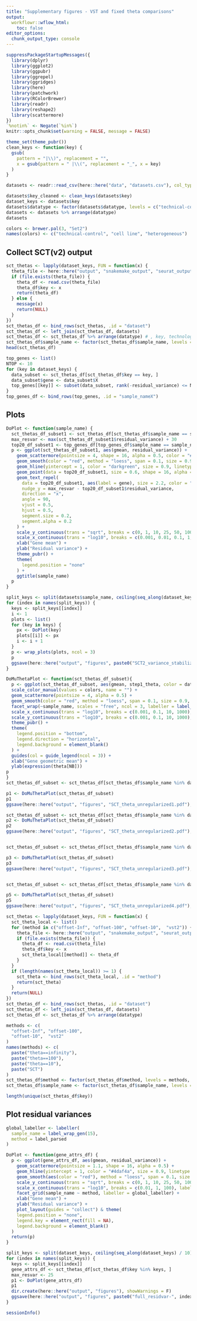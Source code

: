 ```yaml
---
title: "Supplementary figures - VST and fixed theta comparisons"
output:
  workflowr::wflow_html:
    toc: false
editor_options:
  chunk_output_type: console
---
```



```r
suppressPackageStartupMessages({
  library(dplyr)
  library(ggplot2)
  library(ggpubr)
  library(ggrepel)
  library(ggridges)
  library(here)
  library(patchwork)
  library(RColorBrewer)
  library(readr)
  library(reshape2)
  library(scattermore)
})
`%notin%` <- Negate(`%in%`)
knitr::opts_chunk$set(warning = FALSE, message = FALSE)

theme_set(theme_pubr())
clean_keys <- function(key) {
  gsub(
    pattern = "|\\)", replacement = "",
    x = gsub(pattern = " |\\(", replacement = "_", x = key)
  )
}
```

```r
datasets <- readr::read_csv(here::here("data", "datasets.csv"), col_types = readr::cols())

datasets$key_cleaned <- clean_keys(datasets$key)
dataset_keys <- datasets$key
datasets$datatype <- factor(datasets$datatype, levels = c("technical-control", "cell line", "heterogeneous"))
datasets <- datasets %>% arrange(datatype)
datasets

colors <- brewer.pal(3, "Set2")
names(colors) <- c("technical-control", "cell line", "heterogeneous")
```

## Collect SCT(v2) output

```r
sct_thetas <- lapply(dataset_keys, FUN = function(x) {
  theta_file <- here::here("output", "snakemake_output", "seurat_output", clean_keys(x), "vst2", "gene_attr.csv")
  if (file.exists(theta_file)) {
    theta_df <- read.csv(theta_file)
    theta_df$key <- x
    return(theta_df)
  } else {
    message(x)
    return(NULL)
  }
})
sct_thetas_df <- bind_rows(sct_thetas, .id = "dataset")
sct_thetas_df <- left_join(sct_thetas_df, datasets)
sct_thetas_df <- sct_thetas_df %>% arrange(datatype) # , key, technology)
sct_thetas_df$sample_name <- factor(sct_thetas_df$sample_name, levels = datasets$sample_name)
head(sct_thetas_df)
```



```r
top_genes <- list()
NTOP <- 10
for (key in dataset_keys) {
  data_subset <- sct_thetas_df[sct_thetas_df$key == key, ]
  data_subset$gene <- data_subset$X
  top_genes[[key]] <- subset(data_subset, rank(-residual_variance) <= NTOP)
}
top_genes_df <- bind_rows(top_genes, .id = "sample_nameX")
```

## Plots

```r
DoPlot <- function(sample_name) {
  sct_thetas_df_subset1 <- sct_thetas_df[sct_thetas_df$sample_name == sample_name, ]
  max_resvar <- max(sct_thetas_df_subset1$residual_variance) + 30
  top20_df_subset1 <- top_genes_df[top_genes_df$sample_name == sample_name, ]
  p <- ggplot(sct_thetas_df_subset1, aes(gmean, residual_variance)) +
    geom_scattermore(pointsize = 4, shape = 16, alpha = 0.5, color = "#43a2ca") +
    geom_smooth(color = "red", method = "loess", span = 0.1, size = 0.9, formula = "y ~ x") +
    geom_hline(yintercept = 1, color = "darkgreen", size = 0.9, linetype = "dashed") +
    geom_point(data = top20_df_subset1, size = 0.6, shape = 16, alpha = 1.0, color = "deeppink") +
    geom_text_repel(
      data = top20_df_subset1, aes(label = gene), size = 2.2, color = "gray25",
      nudge_y = max_resvar - top20_df_subset1$residual_variance,
      direction = "x",
      angle = 90,
      vjust = 0.5,
      hjust = 0.5,
      segment.size = 0.2,
      segment.alpha = 0.2
    ) +
    scale_y_continuous(trans = "sqrt", breaks = c(0, 1, 10, 25, 50, 100, 150), limits = c(0, max_resvar + 1)) +
    scale_x_continuous(trans = "log10", breaks = c(0.001, 0.01, 0.1, 1, 10, 100), labels = MASS::rational) +
    xlab("Gene mean") +
    ylab("Residual variance") +
    theme_pubr() +
    theme(
      legend.position = "none"
    ) +
    ggtitle(sample_name)
  p
}

split_keys <- split(datasets$sample_name, ceiling(seq_along(dataset_keys) / 15))
for (index in names(split_keys)) {
  keys <- split_keys[[index]]
  i <- 1
  plots <- list()
  for (key in keys) {
    px <- DoPlot(key)
    plots[[i]] <- px
    i <- i + 1
  }
  p <- wrap_plots(plots, ncol = 3)
  p
  ggsave(here::here("output", "figures", paste0("SCT2_variance_stabilization-", index, ".pdf")), width = 12, height = 15)
}
```

```r
DoMuThetaPlot <- function(sct_thetas_df_subset){
  p <- ggplot(sct_thetas_df_subset, aes(gmean, step1_theta, color = datatype)) +
  scale_color_manual(values = colors, name = "") +
  geom_scattermore(pointsize = 4, alpha = 0.5) +
  geom_smooth(color = "red", method = "loess", span = 0.1, size = 0.9, formula = "y ~ x") + # , se = FALSE) +
  facet_wrap(~sample_name, scales = "free", ncol = 3, labeller = label_wrap_gen(width = 10)) +
  scale_x_continuous(trans = "log10", breaks = c(0.001, 0.1, 10, 1000), labels = MASS::rational) +
  scale_y_continuous(trans = "log10", breaks = c(0.001, 0.1, 10, 1000), labels = MASS::rational) +
  theme_pubr() +
  theme(
    legend.position = "bottom",
    legend.direction = "horizontal",
    legend.background = element_blank()
  ) +
  guides(col = guide_legend(ncol = 3)) +
  xlab("Gene geometric mean") +
  ylab(expression(theta[NB]))
p
}
sct_thetas_df_subset <- sct_thetas_df[sct_thetas_df$sample_name %in% datasets$sample_name[1:15],]

p1 <- DoMuThetaPlot(sct_thetas_df_subset)
p1
ggsave(here::here("output", "figures", "SCT_theta_unregularized1.pdf"), width = 12, height = 15, dpi = "print")

sct_thetas_df_subset <- sct_thetas_df[sct_thetas_df$sample_name %in% datasets$sample_name[16:30],]
p2 <- DoMuThetaPlot(sct_thetas_df_subset)
p2
ggsave(here::here("output", "figures", "SCT_theta_unregularized2.pdf"), width = 12, height = 15, dpi = "print")


sct_thetas_df_subset <- sct_thetas_df[sct_thetas_df$sample_name %in% datasets$sample_name[31:45],]

p3 <- DoMuThetaPlot(sct_thetas_df_subset)
p3
ggsave(here::here("output", "figures", "SCT_theta_unregularized3.pdf"), width = 12, height = 15, dpi = "print")


sct_thetas_df_subset <- sct_thetas_df[sct_thetas_df$sample_name %in% datasets$sample_name[46:59],]

p5 <- DoMuThetaPlot(sct_thetas_df_subset)
p5
ggsave(here::here("output", "figures", "SCT_theta_unregularized4.pdf"), width = 12, height = 15, dpi = "print")
```

```r
sct_thetas <- lapply(dataset_keys, FUN = function(x) {
  sct_theta_local <- list()
  for (method in c("offset-Inf", "offset-100", "offset-10",  "vst2")) {
    theta_file <- here::here("output", "snakemake_output", "seurat_output", clean_keys(x), method, "gene_attr.csv")
    if (file.exists(theta_file)) {
      theta_df <- read.csv(theta_file)
      theta_df$key <- x
      sct_theta_local[[method]] <- theta_df
    }
  }
  if (length(names(sct_theta_local)) >= 1) {
    sct_theta <- bind_rows(sct_theta_local, .id = "method")
    return(sct_theta)
  }
  return(NULL)
})
sct_thetas_df <- bind_rows(sct_thetas, .id = "dataset")
sct_thetas_df <- left_join(sct_thetas_df, datasets)
sct_thetas_df <- sct_thetas_df %>% arrange(datatype)

methods <- c(
  "offset-Inf", "offset-100",
  "offset-10",  "vst2"
)
names(methods) <- c(
  paste("theta==infinity"),
  paste("theta==100"),
  paste("theta==10"),
  paste("SCT")
)
sct_thetas_df$method <- factor(sct_thetas_df$method, levels = methods, labels = names(methods))
sct_thetas_df$sample_name <- factor(sct_thetas_df$sample_name, levels = datasets$sample_name)
```

```r
length(unique(sct_thetas_df$key))
```

## Plot residual variances

```r
global_labeller <- labeller(
  sample_name = label_wrap_gen(15),
  method = label_parsed
)

DoPlot <- function(gene_attrs_df) {
  p <- ggplot(gene_attrs_df, aes(gmean, residual_variance)) +
    geom_scattermore(pointsize = 1.1, shape = 16, alpha = 0.5) +
    geom_hline(yintercept = 1, color = "#4daf4a", size = 0.9, linetype = "dashed") +
    geom_smooth(aes(color = "red"), method = "loess", span = 0.1, size = 0.9, formula = "y ~ x") +
    scale_y_continuous(trans = "sqrt", breaks = c(0, 1, 10, 25, 50, 100, 150), limits = c(0, max_resvar + 1)) +
    scale_x_continuous(trans = "log10", breaks = c(0.01, 1, 100), labels = MASS::rational) +
    facet_grid(sample_name ~ method, labeller = global_labeller) +
    xlab("Gene mean") +
    ylab("Residual variance") +
    plot_layout(guides = "collect") & theme(
    legend.position = "none",
    legend.key = element_rect(fill = NA),
    legend.background = element_blank()
  )
  return(p)
}

split_keys <- split(dataset_keys, ceiling(seq_along(dataset_keys) / 10))
for (index in names(split_keys)) {
  keys <- split_keys[[index]]
  gene_attrs_df <- sct_thetas_df[sct_thetas_df$key %in% keys, ]
  max_resvar <- 25
  p1 <- DoPlot(gene_attrs_df)
  p1
  dir.create(here::here("output", "figures"), showWarnings = F)
  ggsave(here::here("output", "figures", paste0("full_residvar-", index, ".pdf")), width = 8, height = 12, dpi = "print")
}
```


```r
sessionInfo()
```
